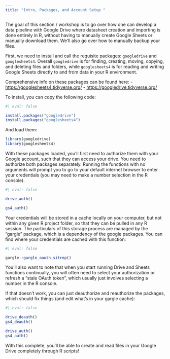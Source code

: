 ```yaml
---
title: "Intro, Packages, and Account Setup "
---
```


The goal of this section / workshop is to go over how one can develop a data pipeline with Google Drive where datasheet creation and importing is done entirely in R, without having to manually create Google Sheets or manually download them. We'll also go over how to manually backup your files.

First, we need to install and call the requisite packages: `googledrive` and `googlesheets4`. Overall `googledrive` is for finding, creating, moving, copying, and deleting files and folders, while `googlesheets4` is for reading and writing Google Sheets directly to and from data in your R environment.

Comprehensive info on these packages can be found here:
- <https://googlesheets4.tidyverse.org/>
- <https://googledrive.tidyverse.org/>

To install, you can copy the following code:

```r
#| eval: false

install.packages("googledrive")
install.packages("googlesheets4")
```

And load them:

```r

library(googledrive)
library(googlesheets4)
```

With these packages loaded, you'll first need to authorize them with your Google account, such that they can access your drive. You need to authorize both packages separately. Running the functions with no arguments will prompt you to go to your default internet browser to enter your credentials (you may need to make a number selection in the R console).

```r
#| eval: false

drive_auth()

gs4_auth()

```

Your credentials will be stored in a cache locally on your computer, but not within any given R project folder, so that they can be pulled in any R session. The particulars of this storage process are managed by the "gargle" package, which is a dependency of the google packages. You can find where your credentials are cached with this function:

```r
#| eval: false

gargle::gargle_oauth_sitrep()

```

You'll also want to note that when you start running Drive and Sheets functions continually, you will often need to select your authorization or refresh a "stale OAuth token", which usually just involves selecting a number in the R console.

If that doesn't work, you can just deauthorize and reauthorize the packages, which should fix things (and edit what's in your gargle cache):

```r
#| eval: false

drive_deauth()
gs4_deauth()

drive_auth()
gs4_auth()

```


With this complete, you'll be able to create and read files in your Google Drive completely through R scripts!